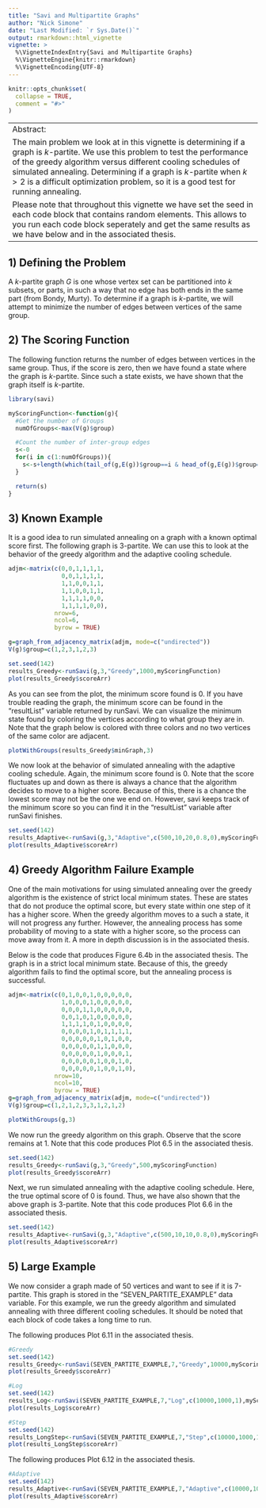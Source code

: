 ```yaml
---
title: "Savi and Multipartite Graphs"
author: "Nick Simone"
date: "Last Modified: `r Sys.Date()`"
output: rmarkdown::html_vignette
vignette: >
  %\VignetteIndexEntry{Savi and Multipartite Graphs}
  %\VignetteEngine{knitr::rmarkdown}
  %\VignetteEncoding{UTF-8}
---
```


```r
knitr::opts_chunk$set(
  collapse = TRUE,
  comment = "#>"
)
```

------
Abstract:
   The main problem we look at in this vignette is determining if a graph is $k$-partite.  We use this problem to test the performance of the greedy algorithm versus different cooling schedules of simulated annealing.  Determining if a graph is $k$-partite when $k>2$ is a difficult optimization problem, so it is a good test for running annealing.
  Please note that throughout this vignette we have set the seed in each code block that contains random elements.  This allows to you run each code block seperately and get the same results as we have below and in the associated thesis. 
------

## 1) Defining the Problem
A $k$-partite graph $G$ is one whose vertex set can be partitioned into $k$ subsets, or parts, in such a way that no edge has both ends in the same part (from Bondy, Murty).  To determine if a graph is $k$-partite, we will attempt to minimize the number of edges between vertices of the same group.

## 2) The Scoring Function
The following function returns the number of edges between vertices in the same group.  Thus, if the score is zero, then we have found a state where the graph is $k$-partite.  Since such a state exists, we have shown that the graph itself is $k$-partite.

```r
library(savi)

myScoringFunction<-function(g){
  #Get the number of Groups
  numOfGroups<-max(V(g)$group)

  #Count the number of inter-group edges
  s<-0
  for(i in c(1:numOfGroups)){
    s<-s+length(which(tail_of(g,E(g))$group==i & head_of(g,E(g))$group==i))
  }

  return(s)
}
```

## 3)  Known Example
It is a good idea to run simulated annealing on a graph with a known optimal score first.  The following graph is 3-partite.  We can use this to look at the behavior of the greedy algorithm and the adaptive cooling schedule.  

```r
adjm<-matrix(c(0,0,1,1,1,1,
               0,0,1,1,1,1,
               1,1,0,0,1,1,
               1,1,0,0,1,1,
               1,1,1,1,0,0,
               1,1,1,1,0,0),
             nrow=6,
             ncol=6,
             byrow = TRUE)

g=graph_from_adjacency_matrix(adjm, mode=c("undirected"))
V(g)$group=c(1,2,3,1,2,3)

set.seed(142)
results_Greedy<-runSavi(g,3,"Greedy",1000,myScoringFunction)
plot(results_Greedy$scoreArr)
```

As you can see from the plot, the minimum score found is 0.  If you have trouble reading the graph, the minimum score can be found in the "resultList" variable returned by runSavi.  We can visualize the minimum state found by coloring the vertices according to what group they are in.  Note that the graph below is colored with three colors and no two vertices of the same color are adjacent.

```r
plotWithGroups(results_Greedy$minGraph,3)
```

We now look at the behavior of simulated annealing with the adaptive cooling schedule.  Again, the minimum score found is 0.  Note that the score fluctuates up and down as there is always a chance that the algorithm decides to move to a higher score.  Because of this, there is a chance the lowest score may not be the one we end on.  However, savi keeps track of the minimum score so you can find it in the "resultList" variable after runSavi finishes.  

```r
set.seed(142)
results_Adaptive<-runSavi(g,3,"Adaptive",c(500,10,20,0.8,0),myScoringFunction)
plot(results_Adaptive$scoreArr)
```

## 4) Greedy Algorithm Failure Example
One of the main motivations for using simulated annealing over the greedy algorithm is the existence of strict local minimum states.  These are states that do not produce the optimal score, but every state within one step of it has a higher score.  When the greedy algorithm moves to a such a state, it will not progress any further.  However, the annealing process has some probability of moving to a state with a higher score, so the process can move away from it.  A more in depth discussion is in the associated thesis.

Below is the code that produces Figure 6.4b in the associated thesis.  The graph is in a strict local minimum state.  Because of this, the greedy algorithm fails to find the optimal score, but the annealing process is successful.  

```r
adjm<-matrix(c(0,1,0,0,1,0,0,0,0,0,
               1,0,0,0,1,0,0,0,0,0,
               0,0,0,1,1,0,0,0,0,0,
               0,0,1,0,1,0,0,0,0,0,
               1,1,1,1,0,1,0,0,0,0,
               0,0,0,0,1,0,1,1,1,1,
               0,0,0,0,0,1,0,1,0,0,
               0,0,0,0,0,1,1,0,0,0,
               0,0,0,0,0,1,0,0,0,1,
               0,0,0,0,0,1,0,0,1,0,
               0,0,0,0,0,1,0,0,1,0),
             nrow=10,
             ncol=10,
             byrow = TRUE)
g=graph_from_adjacency_matrix(adjm, mode=c("undirected"))
V(g)$group=c(1,2,1,2,3,3,1,2,1,2)

plotWithGroups(g,3)
```

We now run the greedy algorithm on this graph.  Observe that the score remains at 1.  Note that this code produces Plot 6.5 in the associated thesis.

```r
set.seed(142)
results_Greedy<-runSavi(g,3,"Greedy",500,myScoringFunction)
plot(results_Greedy$scoreArr)
```

Next, we run simulated annealing with the adaptive cooling schedule.  Here, the true optimal score of 0 is found.  Thus, we have also shown that the above graph is 3-partite.  Note that this code produces Plot 6.6 in the associated thesis.

```r
set.seed(142)
results_Adaptive<-runSavi(g,3,"Adaptive",c(500,10,10,0.8,0),myScoringFunction)
plot(results_Adaptive$scoreArr)
```

## 5) Large Example
We now consider a graph made of 50 vertices and want to see if it is 7-partite.  This graph is stored in the "SEVEN_PARTITE_EXAMPLE" data variable.  For this example, we run the greedy algorithm and simulated annealing with three different cooling schedules.  It should be noted that each block of code takes a long time to run.  

The following produces Plot 6.11 in the associated thesis.
```r
#Greedy
set.seed(142)
results_Greedy<-runSavi(SEVEN_PARTITE_EXAMPLE,7,"Greedy",10000,myScoringFunction)
plot(results_Greedy$scoreArr)
```

```r
#Log
set.seed(142)
results_Log<-runSavi(SEVEN_PARTITE_EXAMPLE,7,"Log",c(10000,1000,1),myScoringFunction)
plot(results_Log$scoreArr)
```

```r
#Step
set.seed(142)
results_LongStep<-runSavi(SEVEN_PARTITE_EXAMPLE,7,"Step",c(10000,1000,100,0.8),myScoringFunction)
plot(results_LongStep$scoreArr)
```

The following produces Plot 6.12 in the associated thesis.
```r
#Adaptive
set.seed(142)
results_Adaptive<-runSavi(SEVEN_PARTITE_EXAMPLE,7,"Adaptive",c(10000,1000,100,0.8,0),myScoringFunction)
plot(results_Adaptive$scoreArr)
```

